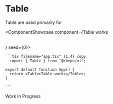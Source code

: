 

# Table

Table are used primarily for

<ComponentShowcase component={<Table>Table works</Table>} seed={0}>
   <div>

    ```tsx filename="app.tsx" {1,4} copy
      import { Table } from "@chepe/ui";

    export default function App() {
      return <Table>Table works</Table>;
    }

    ```

  </div>
</ComponentShowcase>

<Callout emoji="⚠️" type="warning">
  Work in Progress
</Callout>
